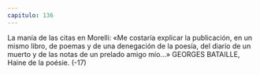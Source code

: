 ```yaml
---
capitulo: 136
---
```


La manía de las citas en Morelli:
«Me costaría explicar la publicación, en un mismo libro, de poemas y de una
denegación de la poesía, del diario de un muerto y de las notas de un prelado
amigo mío...»
GEORGES BATAILLE, Haine de la poésie.
(-17)
